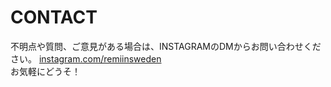# CONTACT
不明点や質問、ご意見がある場合は、INSTAGRAMのDMからお問い合わせください。
[instagram.com/remiinsweden](https://www.instagram.com/remiinsweden/)  
お気軽にどうそ！